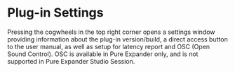 # Plug-in Settings

Pressing the cogwheels in the top right corner opens a settings window providing information about the plug-in
version/build, a direct access button to the user manual, as well as setup for latency report and OSC (Open Sound
Control). OSC is available in Pure Expander only, and is not supported in Pure Expander Studio Session.

